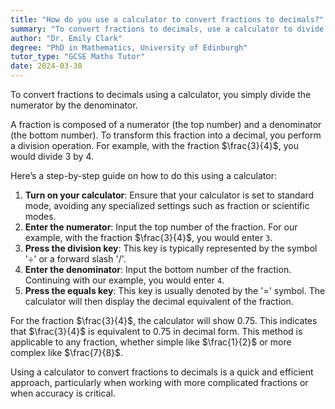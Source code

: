 ```yaml
---
title: "How do you use a calculator to convert fractions to decimals?"
summary: "To convert fractions to decimals, use a calculator to divide the numerator by the denominator. This straightforward method provides the decimal equivalent of the fraction."
author: "Dr. Emily Clark"
degree: "PhD in Mathematics, University of Edinburgh"
tutor_type: "GCSE Maths Tutor"
date: 2024-03-30
---
```


To convert fractions to decimals using a calculator, you simply divide the numerator by the denominator.

A fraction is composed of a numerator (the top number) and a denominator (the bottom number). To transform this fraction into a decimal, you perform a division operation. For example, with the fraction $\frac{3}{4}$, you would divide $3$ by $4$.

Here’s a step-by-step guide on how to do this using a calculator:

1. **Turn on your calculator**: Ensure that your calculator is set to standard mode, avoiding any specialized settings such as fraction or scientific modes.
2. **Enter the numerator**: Input the top number of the fraction. For our example, with the fraction $\frac{3}{4}$, you would enter `3`.
3. **Press the division key**: This key is typically represented by the symbol '÷' or a forward slash '/'.
4. **Enter the denominator**: Input the bottom number of the fraction. Continuing with our example, you would enter `4`.
5. **Press the equals key**: This key is usually denoted by the '=' symbol. The calculator will then display the decimal equivalent of the fraction.

For the fraction $\frac{3}{4}$, the calculator will show $0.75$. This indicates that $\frac{3}{4}$ is equivalent to $0.75$ in decimal form. This method is applicable to any fraction, whether simple like $\frac{1}{2}$ or more complex like $\frac{7}{8}$.

Using a calculator to convert fractions to decimals is a quick and efficient approach, particularly when working with more complicated fractions or when accuracy is critical.
    